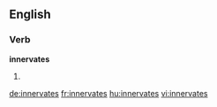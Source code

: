 ==English==

===Verb===
'''innervates'''

# {{third-person singular of|[[innervate]]}}

[[de:innervates]]
[[fr:innervates]]
[[hu:innervates]]
[[vi:innervates]]